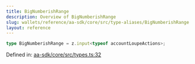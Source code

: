 ```yaml
---
title: BigNumberishRange
description: Overview of BigNumberishRange
slug: wallets/reference/aa-sdk/core/src/type-aliases/BigNumberishRange
layout: reference
---
```


```ts
type BigNumberishRange = z.input<typeof accountLoupeActions>;
```

Defined in: [aa-sdk/core/src/types.ts:32](https://github.com/alchemyplatform/aa-sdk/blob/08da565ff1e1b5bcae4581d79993c4ed9e522c16/aa-sdk/core/src/types.ts#L32)
